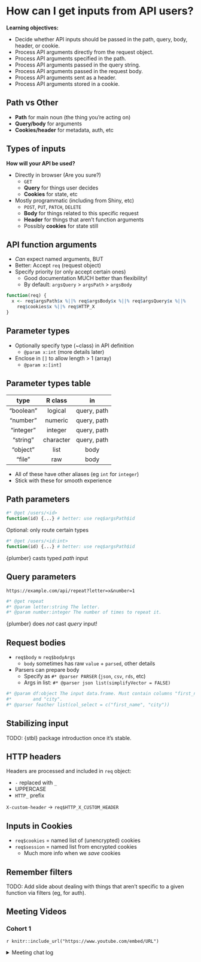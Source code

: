 # How can I get inputs from API users?

**Learning objectives:**

-   Decide whether API inputs should be passed in the path, query, body, header, or cookie.
-   Process API arguments directly from the request object.
-   Process API arguments specified in the path.
-   Process API arguments passed in the query string.
-   Process API arguments passed in the request body.
-   Process API arguments sent as a header.
-   Process API arguments stored in a cookie.

## Path vs Other {-}

-   **Path** for main noun (the thing you're acting on)
-   **Query/body** for arguments
-   **Cookies/header** for metadata, auth, etc

## Types of inputs {-}

**How will your API be used?** 

-   Directly in browser (Are you sure?)
    -   `GET`
    -   **Query** for things user decides
    -   **Cookies** for state, etc
-   Mostly programmatic (including from Shiny, etc)
    -   `POST`, `PUT`, `PATCH`, `DELETE`
    -   **Body** for things related to this specific request
    -   **Header** for things that aren't function arguments
    -   Possibly **cookies** for state still

## API function arguments {-}

-   *Can* expect named arguments, BUT
-   Better: Accept `req` (request object)
-   Specify priority (or only accept certain ones)
    -   Good documentation MUCH better than flexibility!
    -   By default: `argsQuery` > `argsPath` > `argsBody`

```r
function(req) {
  x <- req$argsPath$x %||% req$argsBody$x %||% req$argsQuery$x %||% 
    req$cookies$x %||% req$HTTP_X
}
```

## Parameter types {-}

-   Optionally specify type (~class) in API definition
    -   `@param x:int` (more details later)
-   Enclose in `[]` to allow length > 1 (array)
    -   `@param x:[int]`

## Parameter types table {-}

|type     |R class  |in         |
|:-------:|:-------:|:---------:|
|"boolean"|logical  |query, path|
|"number" |numeric  |query, path|
|"integer"|integer  |query, path|
|"string" |character|query, path|
|"object" |list     |body       |
|"file"   |raw      |body       |

-   All of these have other aliases (eg `int` for `integer`)
-   Stick with these for smooth experience

## Path parameters {-}

```r
#* @get /users/<id>
function(id) {...} # better: use req$argsPath$id
```

Optional: only route certain types

```r
#* @get /users/<id:int>
function(id) {...} # better: use req$argsPath$id
```

{plumber} casts typed *path* input

## Query parameters {-}

`https://example.com/api/repeat?letter=x&number=1`

```r
#* @get repeat
#* @param letter:string The letter.
#* @param number:integer The number of times to repeat it.
```

{plumber} does *not* cast *query* input!

## Request bodies {-}

-   `req$body` ≈ `req$bodyArgs`
    -   `body` sometimes has raw `value` + `parsed`, other details
-   Parsers can prepare body
    -   Specify as `#* @parser PARSER` (`json`, `csv`, `rds`, etc)
    -   Args in list: `#* @parser json list(simplifyVector = FALSE)`

```r
#* @param df:object The input data.frame. Must contain columns "first_name" 
#*        and "city".
#* @parser feather list(col_select = c("first_name", "city"))
```

## Stabilizing input {-}

TODO: {stbl} package introduction once it's stable.

## HTTP headers {-}

Headers are processed and included in `req` object:

-   `-` replaced with `_`
-   UPPERCASE
-   `HTTP_` prefix

`X-custom-header` → `req$HTTP_X_CUSTOM_HEADER`

## Inputs in Cookies {-}

-   `req$cookies` = named list of (unencrypted) cookies
-   `req$session` = named list from encrypted cookies
    -   Much more info when we *save* cookies

## Remember filters {-}

TODO: Add slide about dealing with things that aren't specific to a given function via filters (eg, for auth).


## Meeting Videos {-}

### Cohort 1 {-}

`r knitr::include_url("https://www.youtube.com/embed/URL")`

<details>
<summary> Meeting chat log </summary>

```
LOG
```
</details>
